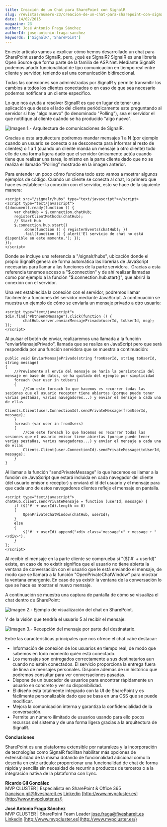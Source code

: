 ```yaml
---
title: Creación de un Chat para SharePoint con SignalR
slug: /revistas/numero-23/creacion-de-un-chat-para-sharepoint-con-signalr
date: 14/02/2015
magazine: 23
author: José Antonio Fraga Sánchez
authorId: jose-antonio-fraga-sanchez
keywords: ['SignalR','SharePoint']
---
```






​En este artículo vamos a explicar cómo hemos desarrollado un chat para SharePoint usando SignalR, pero, ¿qué es SignalR? SignalR es una librería Open Source que forma parte de la familia de ASP.Net. Mediante SignalR podemos añadir funcionalidad de tipo comunicación en tiempo real entre cliente y servidor, teniendo así una comunicación bidireccional.

Todas las conexiones son administradas por SignalR y permite transmitir los cambios a todos los clientes conectados o en caso de que sea necesario podemos notificar a un cliente específico.

Lo que nos ayuda a resolver SignalR es que en lugar de tener una aplicación que desde el lado del cliente periódicamente este preguntando al servidor si hay "algo nuevo" (lo denominado "Polling"), sea el servidor el que notifique al cliente cuándo se ha producido "algo nuevo".

![Imagen 1.- Arquitectura de comunicaciones de SignaIR.](../../../images/numero23/creacion-de-un-chat-para-sharepoint-con-signalr/imagen1.png)

Gracias a esta arquitectura podremos mandar mensajes 1 a N (por ejemplo cuando un usuario se conecta o se desconecta para informar al resto de clientes) o 1 a 1 (cuando un cliente manda un mensaje a otro cliente) todo ello de una forma ligera dado que el servidor únicamente actúa cuando tiene que realizar una tarea, lo mismo en la parte cliente dado que no se realiza el llamado "Polling" mostrado en la imagen anterior.

Para entender un poco cómo funciona todo esto vamos a mostrar algunos ejemplos de código. Cuando un cliente se conecta al chat, lo primero que hace es establecer la conexión con el servidor, esto se hace de la siguiente manera:

```
<script src="/signalr/hubs" type="text/javascript"></script>
<script type="text/javascript">
$(document).ready(function () {
    var chatHub = $.connection.chatHub;
    registerClientMethods(chatHub);
    // Start Hub
    $.connection.hub.start()
        .done(function () { registerEvents(chatHub); })
        .fail(function () { alert('El servicio de chat no está disponible en este momento.'); });
});
</script>
```

Donde se incluye una referencia a "/signalr/hubs", ubicación donde el propio SignalR genera de forma automática las librerías de JavaScript necesarias para llamar a las funciones de la parte servidora.  Gracias a esta referencia tenemos acceso a "$.connection" y de ahí realizar llamadas como por ejemplo a la función "$.connection.hub.start()", que abrirá la conexión con el servidor.

Una vez establecida la conexión con el servidor, podremos llamar fácilmente a funciones del servidor mediante JavaScript. A continuación se muestra un ejemplo de cómo se enviaría un mensaje privado a otro usuario:

```
<script type="text/javascript">
$div.find("#btnSendMessage").click(function () {
        chatHub.server.enviarMensajePrivado(userId, toUserId, msg);
});
</script>
```

Al pulsar el botón de enviar, realizaremos una llamada a la función "enviarMensajePrivado", llamada que se realiza en JavaScript pero que será respondida por una función servidora que se muestra a continuación:

```
public void EnviarMensajePrivado(string fromUserId, string toUserId, string message)
{
    //Previamente al envío del mensaje se haría la persistencia del mensaje en base de datos, se ha quitado del ejemplo por simplicidad
    foreach (var user in toUsers)
    {
        //Con este foreach lo que hacemos es recorrer todas las sesiones que el usuario receptor tiene abiertas (porque puede tener varias pestañas, varios navegadores...) y enviar el mensaje a cada una de ellas
        Clients.Client(user.ConnectionId).sendPrivateMessage(fromUserId, message);
    }
    foreach (var user in fromUsers)
    {
        //Con este foreach lo que hacemos es recorrer todas las sesiones que el usuario emisor tiene abiertas (porque puede tener varias pestañas, varios navegadores...) y enviar el mensaje a cada una de ellas
        Clients.Client(user.ConnectionId).sendPrivateMessage(toUserId, message);
    }
}
```

Al llamar a la función "sendPrivateMessage" lo que hacemos es llamar a la función de JavaScript que estará incluida en cada navegador del cliente (del usuario emisor o receptor) y enviará el id del usuario y el mensaje para que cada uno de estos navegadores clientes refleje el mensaje en pantalla.

```
<script type="text/javascript">
chatHub.client.sendPrivateMensaje = function (userId, message) {
    if ($('#' + userId).length == 0)
    {
        OpenPrivateChatWindow(chatHub, userId);
    }
    else
    {
        $('#' + userId) append("<div class='message'>" + message + "</div>");
    }
};
</script>
```

Al recibir el mensaje en la parte cliente se comprueba si "($('#' + userId)" existe, en caso de no existir significa que el usuario no tiene abierta la ventana de conversación con el usuario que le está enviando el mensaje, de modo que se llamará a la función "OpenPrivateChatWindow" para mostrar la ventana emergente. En caso de ya existir la ventana de la conversación lo que se hace es mostrar el nuevo mensaje.

A continuación se muestra una captura de pantalla de cómo se visualiza el chat dentro de SharePoint:

![Imagen 2.- Ejemplo de visualización del chat en SharePoint.](../../../images/numero23/creacion-de-un-chat-para-sharepoint-con-signalr/imagen2.png)

Y de la visión que tendría el usuario 5 al recibir el mensaje:

![Imagen 3.- Recepción del mensaje por parte del destinatario.](../../../images/numero23/creacion-de-un-chat-para-sharepoint-con-signalr/imagen3.png)

Entre las características principales que nos ofrece el chat cabe destacar:

- Información de conexión de los usuarios en tiempo real, de modo que sabemos en todo momento quién está conectado.
- Los mensajes son entregados correctamente a sus destinatarios aun cuando no estén conectados. El servicio proporciona la entrega fuera de línea de mensajes personales. Dispone además de un histórico que podremos consultar para ver conversaciones pasadas.
- Dispone de un buscador de usuarios para encontrar rápidamente un usuario en concreto y ver su disponibilidad.
- El diseño está totalmente integrado con la UI de SharePoint y es fácilmente personalizable dado que se basa en una CSS que se puede modificar.
- Mejora la comunicación interna y garantiza la confidencialidad de la conversación.
- Permite un número ilimitado de usuarios usando para ello pocos recursos del sistema y de una forma ligera gracias a la arquitectura de SignalR.


**Conclusiones**

SharePoint es una plataforma extensible por naturaleza y la incorporación de tecnologías como SignaIR facilitan habilitar más opciones de extensibilidad de la misma dotando de funcionalidad adicional como la descrita en este artículo: proporcionar una funcionalidad de chat de forma rápida y sencilla sin necesidad de recurrir a productos de terceros o a la integración nativa de la plataforma con Lync.

**Ricardo Gil González**
<br />MVP CLUSTER | Especialista en SharePoint & Office 365
[francisco.gil@fiveshareit.es](mailto:francisco.gil@fiveshareit.es)
[Linkedin](http://es.linkedin.com/pub/ricardo-gil-gonzalez/63/99b/689/es)
[http://www.mvpcluster.es](http://www.mvpcluster.es/)

**José Antonio Fraga Sánchez**
<br />MVP CLUSTER | SharePoint Team Leader 
[jose.fraga@fiveshareit.es](mailto:jose.fraga@fiveshareit.es)
[Linkedin](http://www.linkedin.com/in/josefraga)
[http://www.mvpcluster.es](http://www.mvpcluster.es/)

 
 

